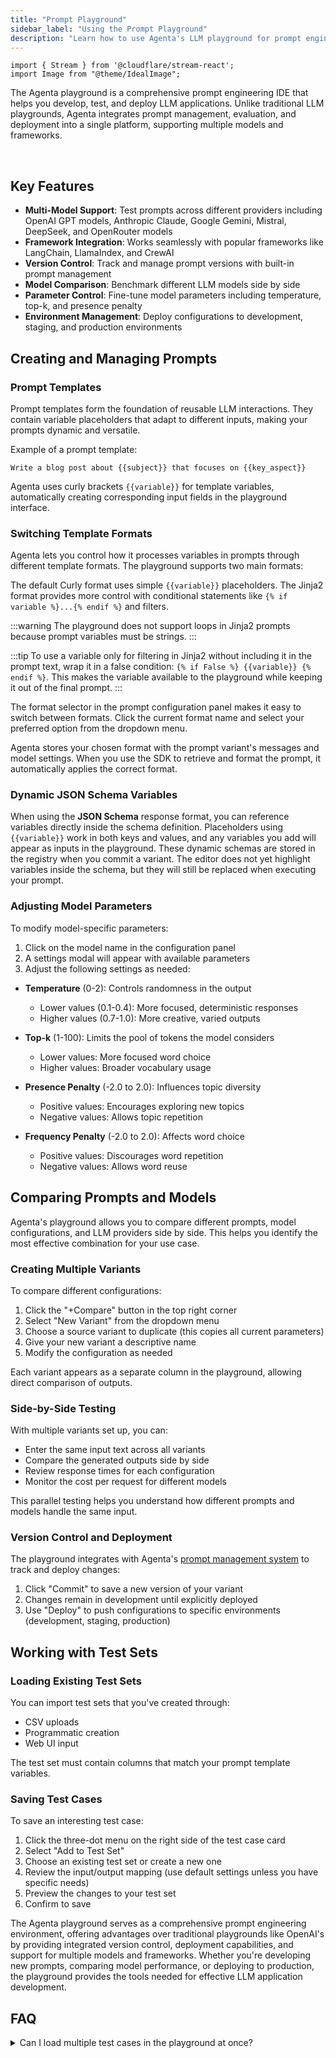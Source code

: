 ```yaml
---
title: "Prompt Playground"
sidebar_label: "Using the Prompt Playground"
description: "Learn how to use Agenta's LLM playground for prompt engineering, model comparison, and deployment. A powerful alternative to OpenAI playground that supports multiple models and frameworks."
---
```


```mdx-code-block
import { Stream } from '@cloudflare/stream-react';
import Image from "@theme/IdealImage";
```

The Agenta playground is a comprehensive prompt engineering IDE that helps you develop, test, and deploy LLM applications. Unlike traditional LLM playgrounds, Agenta integrates prompt management, evaluation, and deployment into a single platform, supporting multiple models and frameworks.

<Stream controls src="fcf2b69dacb3e3a624c09af40c2dc154" height="400px" />
<br />


## Key Features

- **Multi-Model Support**: Test prompts across different providers including OpenAI GPT models, Anthropic Claude, Google Gemini, Mistral, DeepSeek, and OpenRouter models
- **Framework Integration**: Works seamlessly with popular frameworks like LangChain, LlamaIndex, and CrewAI
- **Version Control**: Track and manage prompt versions with built-in prompt management
- **Model Comparison**: Benchmark different LLM models side by side
- **Parameter Control**: Fine-tune model parameters including temperature, top-k, and presence penalty
- **Environment Management**: Deploy configurations to development, staging, and production environments

## Creating and Managing Prompts

### Prompt Templates

Prompt templates form the foundation of reusable LLM interactions. They contain variable placeholders that adapt to different inputs, making your prompts dynamic and versatile.

Example of a prompt template:
```
Write a blog post about {{subject}} that focuses on {{key_aspect}}
```

Agenta uses curly brackets `{{variable}}` for template variables, automatically creating corresponding input fields in the playground interface.

### Switching Template Formats

Agenta lets you control how it processes variables in prompts through different template formats. The playground supports two main formats:

The default Curly format uses simple `{{variable}}` placeholders. The Jinja2 format provides more control with conditional statements like `{% if variable %}...{% endif %}` and filters.

:::warning
The playground does not support loops in Jinja2 prompts because prompt variables must be strings.
:::

:::tip
To use a variable only for filtering in Jinja2 without including it in the prompt text, wrap it in a false condition: `{% if False %} {{variable}} {% endif %}`. This makes the variable available to the playground while keeping it out of the final prompt.
:::

The format selector in the prompt configuration panel makes it easy to switch between formats. Click the current format name and select your preferred option from the dropdown menu.

Agenta stores your chosen format with the prompt variant's messages and model settings. When you use the SDK to retrieve and format the prompt, it automatically applies the correct format.

### Dynamic JSON Schema Variables

When using the **JSON Schema** response format, you can reference variables directly inside the schema definition. Placeholders using `{{variable}}` work in both keys and values, and any variables you add will appear as inputs in the playground. These dynamic schemas are stored in the registry when you commit a variant. The editor does not yet highlight variables inside the schema, but they will still be replaced when executing your prompt.

### Adjusting Model Parameters

To modify model-specific parameters:

1. Click on the model name in the configuration panel
2. A settings modal will appear with available parameters
3. Adjust the following settings as needed:

- **Temperature** (0-2): Controls randomness in the output
  - Lower values (0.1-0.4): More focused, deterministic responses
  - Higher values (0.7-1.0): More creative, varied outputs

- **Top-k** (1-100): Limits the pool of tokens the model considers
  - Lower values: More focused word choice
  - Higher values: Broader vocabulary usage

- **Presence Penalty** (-2.0 to 2.0): Influences topic diversity
  - Positive values: Encourages exploring new topics
  - Negative values: Allows topic repetition

- **Frequency Penalty** (-2.0 to 2.0): Affects word choice
  - Positive values: Discourages word repetition
  - Negative values: Allows word reuse

## Comparing Prompts and Models

Agenta's playground allows you to compare different prompts, model configurations, and LLM providers side by side. This helps you identify the most effective combination for your use case.

### Creating Multiple Variants

To compare different configurations:

1. Click the "+Compare" button in the top right corner
2. Select "New Variant" from the dropdown menu
3. Choose a source variant to duplicate (this copies all current parameters)
4. Give your new variant a descriptive name
5. Modify the configuration as needed

Each variant appears as a separate column in the playground, allowing direct comparison of outputs.

### Side-by-Side Testing

With multiple variants set up, you can:
- Enter the same input text across all variants
- Compare the generated outputs side by side
- Review response times for each configuration
- Monitor the cost per request for different models

This parallel testing helps you understand how different prompts and models handle the same input.

### Version Control and Deployment

The playground integrates with Agenta's [prompt management system](/prompt-engineering/concepts) to track and deploy changes:

1. Click "Commit" to save a new version of your variant
2. Changes remain in development until explicitly deployed
3. Use "Deploy" to push configurations to specific environments (development, staging, production)

## Working with Test Sets

### Loading Existing Test Sets

You can import test sets that you've created through:

- CSV uploads
- Programmatic creation
- Web UI input

The test set must contain columns that match your prompt template variables.

### Saving Test Cases

To save an interesting test case:

1. Click the three-dot menu on the right side of the test case card
2. Select "Add to Test Set"
3. Choose an existing test set or create a new one
4. Review the input/output mapping (use default settings unless you have specific needs)
5. Preview the changes to your test set
6. Confirm to save

The Agenta playground serves as a comprehensive prompt engineering environment, offering advantages over traditional playgrounds like OpenAI's by providing integrated version control, deployment capabilities, and support for multiple models and frameworks. Whether you're developing new prompts, comparing model performance, or deploying to production, the playground provides the tools needed for effective LLM application development.

## FAQ

<details>
  <summary>Can I load multiple test cases in the playground at once?</summary>

This depends on your prompt type:

* **Completion prompts**: You can load and run multiple test cases at once in the playground.
* **Chat prompts**: You can only load one conversation at a time in the playground.

Note: You can always run evaluations against your entire test set at once, regardless of prompt type. This limitation only applies to the playground.
</details>

